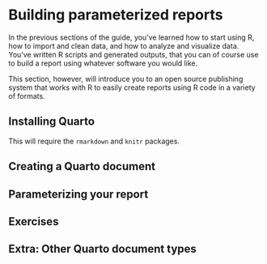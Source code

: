 # Building parameterized reports {#sec-reports}

In the previous sections of the guide, you've learned how to start using R, how to import and clean data, and how to analyze and visualize data.  You've written R scripts and generated outputs, that you can of course use to build a report using whatever software you would like.

This section, however, will introduce you to an open source publishing system that works with R to easily create reports using R code in a variety of formats.

## Installing Quarto

This will require the `rmarkdown` and `knitr` packages.

## Creating a Quarto document


## Parameterizing your report


## Exercises {.unnumbered}

## Extra: Other Quarto document types {.unnumbered}